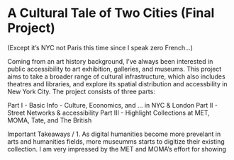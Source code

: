 # A Cultural Tale of Two Cities (Final Project)

(Except it's NYC not Paris this time since I speak zero French...)

Coming from an art history background, I've always been interested in public accessibility to art exhibition, galleries, and museums. 
This project aims to take a broader range of cultural infrastructure, which also includes theatres and libraries, and explore its spatial distribution and accessbility in New York City. 
The project consists of three parts:

Part I - Basic Info - Culture, Economics, and ... in NYC & London
Part II - Street Networks & accessibility 
Part III - Highlight Collections at MET, MOMA, Tate, and The British 

Important Takeaways /
1. As digital humanities become more prevelant in arts and humanities fields, more museumms starts to digitize their existing collection. 
I am very impressed by the MET and MOMA's effort for showing 